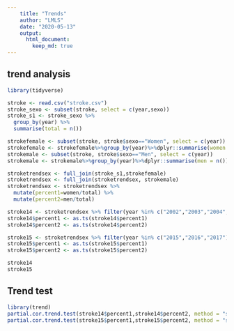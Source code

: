 ```yaml
---
    title: "Trends"
    author: "LMLS"
    date: "2020-05-13"
    output:
      html_document:
        keep_md: true
---
```


## trend analysis

```r

library(tidyverse)

stroke <- read.csv("stroke.csv")
stroke_sexo <- subset(stroke, select = c(year,sexo)) 
stroke_s1 <- stroke_sexo %>%
  group_by(year) %>%
  summarise(total = n()) 

strokefemale <- subset(stroke, stroke$sexo=="Women", select = c(year))
strokefemale <- strokefemale%>%group_by(year)%>%dplyr::summarise(women = n())
strokemale <- subset(stroke, stroke$sexo=="Men", select = c(year))
strokemale <- strokemale%>%group_by(year)%>%dplyr::summarise(men = n())

stroketrendsex <- full_join(stroke_s1,strokefemale)
stroketrendsex <- full_join(stroketrendsex, strokemale)
stroketrendsex <- stroketrendsex %>% 
  mutate(percent1=women/total) %>% 
  mutate(percent2=men/total)

stroke14 <- stroketrendsex %>% filter(year %in% c("2002","2003","2004","2005","2006","2007","2008","2009","2010","2011","2012","2013","2014"))
stroke14$percent1 <- as.ts(stroke14$percent1)
stroke14$percent2 <- as.ts(stroke14$percent2)

stroke15 <- stroketrendsex %>% filter(year %in% c("2015","2016","2017"))
stroke15$percent1 <- as.ts(stroke15$percent1)
stroke15$percent2 <- as.ts(stroke15$percent2)

stroke14
stroke15
```

##  Trend test

```r

library(trend)
partial.cor.trend.test(stroke14$percent1,stroke14$percent2, method = "spearman")
partial.cor.trend.test(stroke15$percent1,stroke15$percent2, method = "spearman")
```